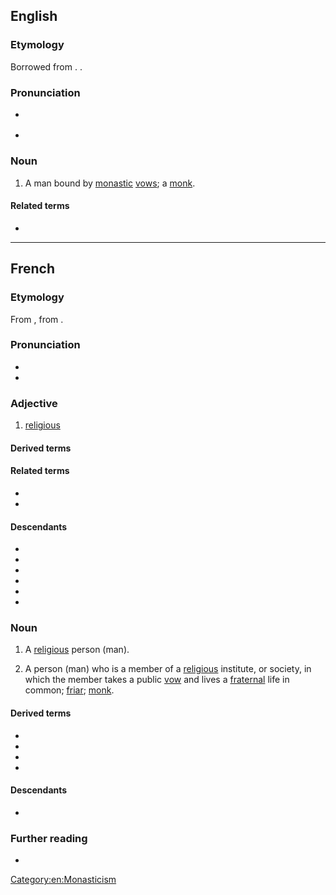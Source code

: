 ==English==

===Etymology===
Borrowed from {{bor|en|fr|religieux}}. {{doublet|en|religious}}.

===Pronunciation===
* {{a|RP}} {{IPA|en|/ɹəlɪʒiˈɜː/}}
* {{a|GA}} {{IPA|en|/ɹəˌlɪʒiˈu/|/ɹəˌliʒiˈu/}}

===Noun===
{{en-noun|religieux}}

# A man bound by [[monastic]] [[vow]]s; a [[monk]].

====Related terms====
* {{l|en|religieuse}}

{{Webster 1913}}

[[Category:en:Monasticism]]

----

==French==

===Etymology===
From {{inh|fr|fro|religieus}}, from {{der|fr|la|religiōsus}}.

===Pronunciation===
* {{fr-IPA}}
* {{audio|fr|Fr-religieux.ogg|Audio}}

===Adjective===
{{fr-adj}}

# [[religious]]

====Derived terms====
{{col4|fr
|aléthoreligieux
|alétho-religieux
|antireligieux
|anti-religieux
|areligieux
|civil-religieux
|cryptoreligieux
|crypto-religieux
|éthicoreligieux”
|éthico-religieux”
|ethnoreligieux
|ethno-religieux
|infrareligieux
|infra-religieux
|interreligieux
|intrareligieux
|intra-religieux
|irréligieux
|mante religieuse
|mariage religieux
|monoreligieux
|mono-religieux
|multireligieux
|multi-religieux
|musicoreligieux
|musico-religieux
|néoreligieux
|néo-religieux
|nonreligieux
|non-religieux
|paléoreligieux
|paléo-religieux
|parareligieux
|para-religieux
|politicoreligieux
|politico-religieux
|proreligieux
|pro-religieux
|pseudoreligieux
|pseudo-religieux
|quasireligieux
|quasi-religieux
|quasi religieux
|religieusement
|semireligieux
|semi-religieux
|superreligieux
|super-religieux
|suprareligieux
|suprareligieux
|ultrareligieux
|ultra-religieux
|unireligieux
|uni-religieux
}}

====Related terms====
* {{l|fr|religion}}
* {{l|fr|religiosité}}

====Descendants====
* {{desc|da|religiøs|bor=1}}
* {{desc|de|religiös|bor=1}}
* {{desc|nb|religiøs|bor=1}}
* {{desc|nn|religiøs|bor=1}}
* {{desc|ro|religios|bor=1}}
* {{desc|sv|religiös|bor=1}}

===Noun===
{{fr-noun|m|religieux|f=religieuse}}

# A [[religious]] person (man).
# {{lb|fr|Catholicism}} A person (man) who is a member of a [[religious]] institute, or society, in which the member takes a public [[vow]] and lives a [[fraternal]] life in common; [[friar]]; [[monk]].

====Derived terms====
* {{l|fr|ex-religieux}}
* {{l|fr|nonreligieux}}
* {{l|fr|non-religieux}}
* {{l|fr|non religieux}}

====Descendants====
* {{desc|en|religieux|bor=1}}

===Further reading===
* {{R:TLFi}}

{{C|fr|Monasticism}}